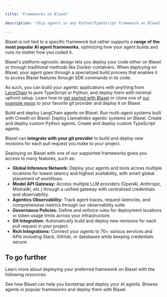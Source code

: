 ```yaml
---

title: 'Frameworks on Blaxel'

description: 'Ship agents in any Python/TypeScript framework on Blaxel.'

---
```


Blaxel is not tied to a specific framework but rather supports a **range of the most popular AI agent frameworks**, optimizing how your agent builds and runs no matter how you coded it. 

Blaxel's platform-agnostic design lets you deploy your code either on Blaxel or through traditional methods like Docker containers. When deploying on Blaxel, your agent goes through a specialized build process that enables it to access Blaxel features through SDK commands in its code.

As such, you can build your agentic applications with anything from [LangChain](https://www.langchain.com/) to pure TypeScript or Python, and deploy them with minimal upfront setup. Learn how to [get started with Blaxel](../Get-started) or clone one of [our example repos](https://github.com/beamlit/templates/tree/main) to your favorite git provider and deploy it on Blaxel.

<CardGroup cols={2}>
<Card title="LangChain" icon="crow" href="/Frameworks/LangChain">
Build and deploy LangChain agents on Blaxel.
</Card>
<Card title="CrewAI" icon="c" href="/Frameworks/CrewAI">
Run multi-agent systems built with CrewAI on Blaxel.
</Card>
<Card title="LlamaIndex (coming soon!)" icon="horse">
Deploy LlamaIndex agentic systems on Blaxel.
</Card>
<Card title="Python" icon="python" href="/Agents/Develop-an-agent-py">
Create and deploy custom Python agents.
</Card>
<Card title="TypeScript" icon="js" href="/Agents/Develop-an-agent-ts">
Create and deploy custom TypeScript agents.
</Card>
</CardGroup>

Blaxel can **integrate with your git provider** to build and deploy new revisions for each pull request you make to your project.

Deploying on Blaxel with one of our supported frameworks gives you access to many features, such as:

- **Global Inference Network:** Deploy your agents and tools across multiple locations for lowest latency and highest availability, with smart global placement of workflows.
- **Model API Gateway:** Access multiple LLM providers (OpenAI, Anthropic, MistralAI, etc.) through a unified gateway with centralized credentials and observability.
- **Agentics Observability:** Track agent traces, request latencies, and comprehensive metrics through our observability suite.
- **Governance Policies:** Define and enforce rules for deployment locations or token usage limits across your infrastructure.
- **Git Integration:** Automatically build and deploy new revisions for each pull request in your project.
- **Rich Integrations:** Connect your agents to 70+ various services and APIs including Slack, GitHub, or databases while keeping credentials secure.

## To go further

Learn more about deploying your preferred framework on Blaxel with the following resources:

<CardGroup cols={2}>
<Card title="Read about our deployment features" icon="earth-americas" href="/Agents/Develop-an-agent">
See how Blaxel can help you bootstrap and deploy your AI agents.
</Card>

<Card title="Explore our template marketplace" icon="chalkboard" href="https://github.com/beamlit/templates/tree/main">
Browse agents in popular frameworks and deploy them with Blaxel.
</Card>

</CardGroup>